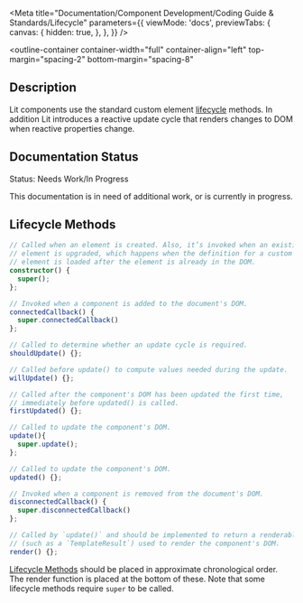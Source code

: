 
<Meta
  title="Documentation/Component Development/Coding Guide & Standards/Lifecycle"
  parameters={{
    viewMode: 'docs',
    previewTabs: {
      canvas: {
        hidden: true,
      },
    },
  }}
/>

<outline-container
  container-width="full"
  container-align="left"
  top-margin="spacing-2"
  bottom-margin="spacing-8"
>
  ## Description
  Lit components use the standard custom element [lifecycle](https://lit.dev/docs/components/lifecycle/) methods. In addition Lit introduces a reactive update cycle that renders changes to DOM when reactive properties change.

  ## Documentation Status
  <outline-core-alert status="warning" >
    <span slot="header">Status: Needs Work/In Progress</span>
    <p>
      This documentation is in need of additional work, or is currently in progress.
    </p>
  </outline-core-alert>
</outline-container>

## Lifecycle Methods

```typescript
// Called when an element is created. Also, it’s invoked when an existing
// element is upgraded, which happens when the definition for a custom 
// element is loaded after the element is already in the DOM. 
constructor() {
  super(); 
};

// Invoked when a component is added to the document's DOM.
connectedCallback() { 
  super.connectedCallback() 
};

// Called to determine whether an update cycle is required.
shouldUpdate() {};

// Called before update() to compute values needed during the update.
willUpdate() {};

// Called after the component's DOM has been updated the first time, 
// immediately before updated() is called. 
firstUpdated() {};

// Called to update the component's DOM. 
update(){ 
  super.update(); 
};

// Called to update the component's DOM. 
updated() {};

// Invoked when a component is removed from the document's DOM.
disconnectedCallback() { 
  super.disconnectedCallback() 
}; 

// Called by `update()` and should be implemented to return a renderable result 
// (such as a `TemplateResult`) used to render the component's DOM. 
render() {};
```

[Lifecycle Methods](https://lit.dev/docs/components/lifecycle/) should be placed in approximate chronological order. The render function is placed at the bottom of these. Note that some lifecycle methods require `super` to be called.
